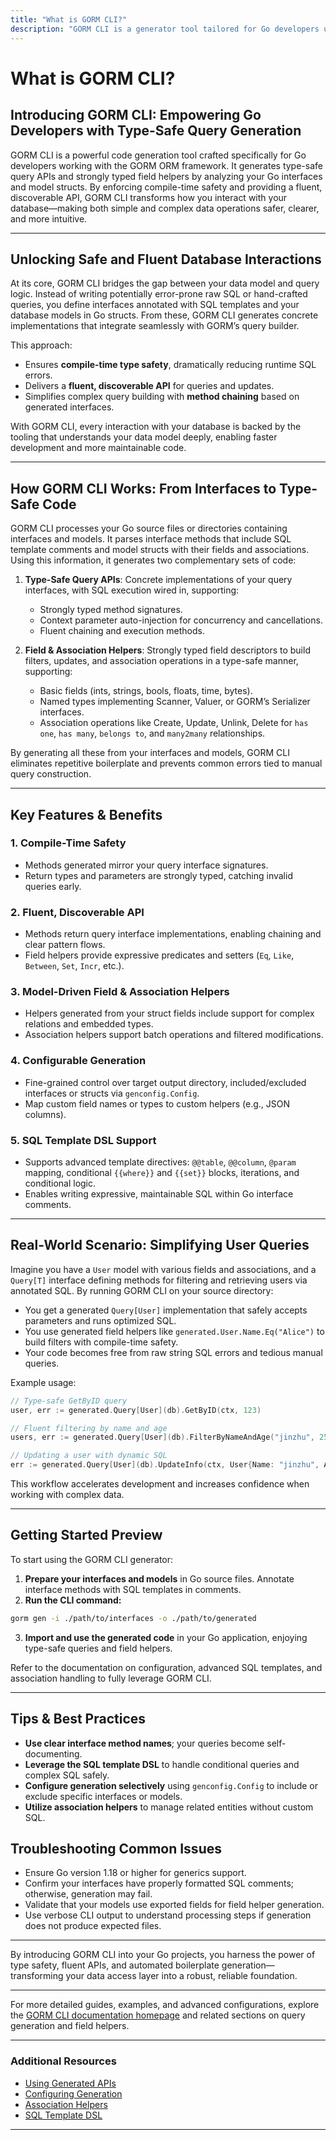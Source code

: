 ```yaml
---
title: "What is GORM CLI?"
description: "GORM CLI is a generator tool tailored for Go developers using GORM, designed to produce type-safe query APIs and strongly typed field helpers from interfaces and models. It enforces compile-time safety, streamlining both simple and complex database interactions through a discoverable, fluent API."
---
```


# What is GORM CLI?

## Introducing GORM CLI: Empowering Go Developers with Type-Safe Query Generation

GORM CLI is a powerful code generation tool crafted specifically for Go developers working with the GORM ORM framework. It generates type-safe query APIs and strongly typed field helpers by analyzing your Go interfaces and model structs. By enforcing compile-time safety and providing a fluent, discoverable API, GORM CLI transforms how you interact with your database—making both simple and complex data operations safer, clearer, and more intuitive.

---

## Unlocking Safe and Fluent Database Interactions

At its core, GORM CLI bridges the gap between your data model and query logic. Instead of writing potentially error-prone raw SQL or hand-crafted queries, you define interfaces annotated with SQL templates and your database models in Go structs. From these, GORM CLI generates concrete implementations that integrate seamlessly with GORM’s query builder.

This approach:
- Ensures **compile-time type safety**, dramatically reducing runtime SQL errors.
- Delivers a **fluent, discoverable API** for queries and updates.
- Simplifies complex query building with **method chaining** based on generated interfaces.

With GORM CLI, every interaction with your database is backed by the tooling that understands your data model deeply, enabling faster development and more maintainable code.

---

## How GORM CLI Works: From Interfaces to Type-Safe Code

GORM CLI processes your Go source files or directories containing interfaces and models. It parses interface methods that include SQL template comments and model structs with their fields and associations. Using this information, it generates two complementary sets of code:

1. **Type-Safe Query APIs**: Concrete implementations of your query interfaces, with SQL execution wired in, supporting:
   - Strongly typed method signatures.
   - Context parameter auto-injection for concurrency and cancellations.
   - Fluent chaining and execution methods.

2. **Field & Association Helpers**: Strongly typed field descriptors to build filters, updates, and association operations in a type-safe manner, supporting:
   - Basic fields (ints, strings, bools, floats, time, bytes).
   - Named types implementing Scanner, Valuer, or GORM’s Serializer interfaces.
   - Association operations like Create, Update, Unlink, Delete for `has one`, `has many`, `belongs to`, and `many2many` relationships.

By generating all these from your interfaces and models, GORM CLI eliminates repetitive boilerplate and prevents common errors tied to manual query construction.

---

## Key Features & Benefits

### 1. Compile-Time Safety
- Methods generated mirror your query interface signatures.
- Return types and parameters are strongly typed, catching invalid queries early.

### 2. Fluent, Discoverable API
- Methods return query interface implementations, enabling chaining and clear pattern flows.
- Field helpers provide expressive predicates and setters (`Eq`, `Like`, `Between`, `Set`, `Incr`, etc.).

### 3. Model-Driven Field & Association Helpers
- Helpers generated from your struct fields include support for complex relations and embedded types.
- Association helpers support batch operations and filtered modifications.

### 4. Configurable Generation
- Fine-grained control over target output directory, included/excluded interfaces or structs via `genconfig.Config`.
- Map custom field names or types to custom helpers (e.g., JSON columns).

### 5. SQL Template DSL Support
- Supports advanced template directives: `@@table`, `@@column`, `@param` mapping, conditional `{{where}}` and `{{set}}` blocks, iterations, and conditional logic.
- Enables writing expressive, maintainable SQL within Go interface comments.

---

## Real-World Scenario: Simplifying User Queries

Imagine you have a `User` model with various fields and associations, and a `Query[T]` interface defining methods for filtering and retrieving users via annotated SQL. By running GORM CLI on your source directory:

- You get a generated `Query[User]` implementation that safely accepts parameters and runs optimized SQL.
- You use generated field helpers like `generated.User.Name.Eq("Alice")` to build filters with compile-time safety.
- Your code becomes free from raw string SQL errors and tedious manual queries.

Example usage:

```go
// Type-safe GetByID query
user, err := generated.Query[User](db).GetByID(ctx, 123)

// Fluent filtering by name and age
users, err := generated.Query[User](db).FilterByNameAndAge("jinzhu", 25).Find(ctx)

// Updating a user with dynamic SQL
err := generated.Query[User](db).UpdateInfo(ctx, User{Name: "jinzhu", Age: 20}, 1)
```

This workflow accelerates development and increases confidence when working with complex data.

---

## Getting Started Preview

To start using the GORM CLI generator:

1. **Prepare your interfaces and models** in Go source files. Annotate interface methods with SQL templates in comments.
2. **Run the CLI command:**

```bash
gorm gen -i ./path/to/interfaces -o ./path/to/generated
```

3. **Import and use the generated code** in your Go application, enjoying type-safe queries and field helpers.

Refer to the documentation on configuration, advanced SQL templates, and association handling to fully leverage GORM CLI.

---

## Tips & Best Practices

- **Use clear interface method names**; your queries become self-documenting.
- **Leverage the SQL template DSL** to handle conditional queries and complex SQL safely.
- **Configure generation selectively** using `genconfig.Config` to include or exclude specific interfaces or models.
- **Utilize association helpers** to manage related entities without custom SQL.

## Troubleshooting Common Issues

- Ensure Go version 1.18 or higher for generics support.
- Confirm your interfaces have properly formatted SQL comments; otherwise, generation may fail.
- Validate that your models use exported fields for field helper generation.
- Use verbose CLI output to understand processing steps if generation does not produce expected files.

---

By introducing GORM CLI into your Go projects, you harness the power of type safety, fluent APIs, and automated boilerplate generation—transforming your data access layer into a robust, reliable foundation.


---

For more detailed guides, examples, and advanced configurations, explore the [GORM CLI documentation homepage](../overview/product-intro/value-proposition) and related sections on query generation and field helpers.

---

### Additional Resources
- [Using Generated APIs](../guides/core-workflows/using-generated-apis)
- [Configuring Generation](../guides/core-workflows/configuring-generation)
- [Association Helpers](../guides/advanced-patterns/associations)
- [SQL Template DSL](../concepts/query-generation-templates/template-dsl)

---